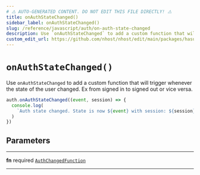 ```yaml
---
# ⚠️ AUTO-GENERATED CONTENT. DO NOT EDIT THIS FILE DIRECTLY! ⚠️
title: onAuthStateChanged()
sidebar_label: onAuthStateChanged()
slug: /reference/javascript/auth/on-auth-state-changed
description: Use `onAuthStateChanged` to add a custom function that will trigger whenever the state of the user changed. Ex from signed in to signed out or vice versa.
custom_edit_url: https://github.com/nhost/nhost/edit/main/packages/hasura-auth-js/src/hasura-auth-client.ts#L544
---
```


# `onAuthStateChanged()`

Use `onAuthStateChanged` to add a custom function that will trigger
whenever the state of the user changed. Ex from signed in to signed out or
vice versa.

```ts
auth.onAuthStateChanged((event, session) => {
  console.log(
    `Auth state changed. State is now ${event} with session: ${session}`
  )
})
```

## Parameters

---

**<span className="parameter-name">fn</span>** <span className="optional-status">required</span> [`AuthChangedFunction`](/reference/docgen/javascript/auth/types/auth-changed-function)

---
